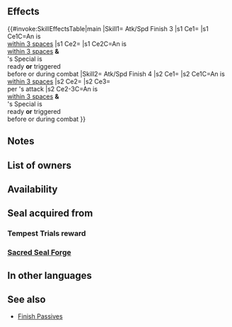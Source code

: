 {{Passive
|type=A
|name=Atk/Spd Finish
|exclusive=0
|canUseWeapon={{WeaponList|All}}
|canUseMove={{MoveList|Infantry}}
|properties=random_owner
|1name=Atk/Spd Finish 1
|alt1name=Atk Spd Finish 1
|1tagid=SID_攻撃速さの秘奥1
|1cost=60
|1effect=If unit is within 3 spaces of an ally, grants Atk/Spd+2 to unit during combat, and also, if unit's Special is ready or unit's Special triggered before or during this combat, deals +1 damage during combat. (Except when dealing damage with area-of-effect Specials.)
|1required=-
|1promotionRarity=4
|1promotionTier=1
|2name=Atk/Spd Finish 2
|alt2name=Atk Spd Finish 2
|2tagid=SID_攻撃速さの秘奥2
|2cost=120
|2effect=If unit is within 3 spaces of an ally, grants Atk/Spd+4 to unit during combat, and also, if unit's Special is ready or unit's Special triggered before or during this combat, deals +3 damage during combat. (Except when dealing damage with area-of-effect Specials.)
|2promotionRarity=5
|2promotionTier=1
|3name=Atk/Spd Finish 3
|alt3name=Atk Spd Finish 3
|3tagid=SID_攻撃速さの秘奥3
|3cost=240
|3effect=If unit is within 3 spaces of an ally, grants Atk/Spd+6 to unit during combat, and also, if unit's Special is ready or unit's Special triggered before or during this combat, deals +5 damage during combat. (Except when dealing damage with area-of-effect Specials.)
|3next=-
|4name=Atk/Spd Finish 4
|alt4name=Atk Spd Finish 4
|4tagid=SID_攻撃速さの秘奥4
|4cost=300
|4effect=If unit is within 3 spaces of an ally, grants Atk/Spd+7 to unit during combat, and also, if unit's Special is ready or unit's Special triggered before or during this combat, deals +5 damage during combat (except when dealing damage with area-of-effect Specials), and when unit deals damage to foe during combat, restores 7 HP to unit. (Triggers even if 0 damage is dealt.)
}}
==Effects==
{{#invoke:SkillEffectsTable|main
|Skill1={{Si|Atk/Spd Finish 3}} Atk/Spd Finish 3
|s1 Ce1={{Eft|Temporary buffs|Atk/Spd|6}}
|s1 Ce1C=An {{Tgt|Ally}} is<br>[[within 3 spaces]]
|s1 Ce2={{Eft|Damage Boost|5}}
|s1 Ce2C=An {{Tgt|Ally}} is<br>[[within 3 spaces]] '''&'''<br>{{Tgt|Unit}}'s Special is<br>ready '''or''' triggered<br>before or during combat
|Skill2={{Si|Atk/Spd Finish 4}} Atk/Spd Finish 4
|s2 Ce1={{Eft|Temporary buffs|Atk/Spd|7}}
|s2 Ce1C=An {{Tgt|Ally}} is<br>[[within 3 spaces]]
|s2 Ce2={{Eft|Damage Boost|5}}
|s2 Ce3={{Eft|Heal|7}}<br>per {{Tgt|Unit}}'s attack
|s2 Ce2-3C=An {{Tgt|Ally}} is<br>[[within 3 spaces]] '''&'''<br>{{Tgt|Unit}}'s Special is<br>ready '''or''' triggered<br>before or during combat
}}
==Notes==
{{Temporary buffs}}
{{FlatDamageBoost|1/3/5}}
{{CombatHPRecovery|name=Atk/Spd Finish 4}}
==List of owners==
{{Skill Hero List}}
{{NoInheritHeroes}}

==Availability==
{{PassiveFocusList}}
{{PassiveDistributionList}}
{{PassiveCombatManualList}}
==Seal acquired from==
===Tempest Trials reward===
{{Tempest Trials seal reward}}
===[[Sacred Seal Forge]]===
{{SealCosts
|seals=Atk/Spd Finish 1;Atk/Spd Finish 2;Atk/Spd Finish 3
|badgeColor=Azure
|costs1=20;100;20
|costs2=60;200;50
|costs3=400;1000;100
}}
==In other languages==
{{OtherLanguages
|english=Atk/Spd Finish
|japanese=攻撃速さの秘奥
|german=A/G-Anstoß
|spanishEU=Final Ata/Vel
|spanishLA=Final Atq./Vel.
|french=Finition Atq/Vit
|italian=Finale Att/Vel
|chineseTW=攻擊速度的奧秘
|portuguese=Final Atq./Vel.
}}
==See also==
{{See also skills|cond=Description LIKE '%if%special is ready%before or during%' AND Exclusive='1'}}
* [[Skill families/A Passives#Finish|Finish Passives]]
{{Passives Navbox|A}}
{{Seals Navbox}}